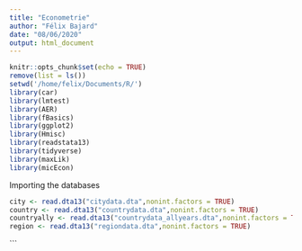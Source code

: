 ```yaml
---
title: "Econometrie"
author: "Félix Bajard"
date: "08/06/2020"
output: html_document
---
```


```r
knitr::opts_chunk$set(echo = TRUE)
remove(list = ls())
setwd('/home/felix/Documents/R/')
library(car)
library(lmtest)
library(AER)
library(fBasics)
library(ggplot2)
library(Hmisc)
library(readstata13)
library(tidyverse) 
library(maxLik)
library(micEcon)
```

Importing the databases

```r
city <- read.dta13("citydata.dta",nonint.factors = TRUE)
country <- read.dta13("countrydata.dta",nonint.factors = TRUE)
countryally <- read.dta13("countrydata_allyears.dta",nonint.factors = TRUE)
region <- read.dta13("regiondata.dta",nonint.factors = TRUE)
```


```
